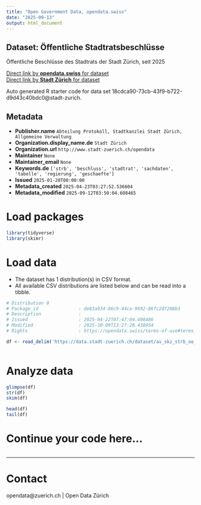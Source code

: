 ```yaml
---
title: "Open Government Data, opendata.swiss"
date: "2025-09-13"
output: html_document
---
```


## Dataset: Öffentliche Stadtratsbeschlüsse

Öffentliche Beschlüsse des Stadtrats der Stadt Zürich, seit 2025

[Direct link by **opendata.swiss** for dataset](https://opendata.swiss/de/dataset/offentliche-stadtratsbeschlusse)<br>
[Direct link by **Stadt Zürich** for dataset](https://data.stadt-zuerich.ch/dataset/av_skz_strb_oe_datum)

Auto generated R starter code for data set 18cdca90-73cb-43f9-b722-d9d43c40bdc0@stadt-zurich.

## Metadata

- **Publisher.name** `Abteilung Protokoll, Stadtkanzlei Stadt Zürich, Allgemeine Verwaltung`
- **Organization.display_name.de** `Stadt Zürich`
- **Organization.url** `http://www.stadt-zuerich.ch/opendata`
- **Maintainer** `None`
- **Maintainer_email** `None`
- **Keywords.de** `['strb', 'beschluss', 'stadtrat', 'sachdaten', 'tabelle', 'regierung', 'geschaefte']`
- **Issued** `2025-01-28T00:00:00`
- **Metadata_created** `2025-04-23T03:27:52.536604`
- **Metadata_modified** `2025-09-12T03:50:04.608465`


# Load packages

```r

library(tidyverse)
library(skimr)

```

# Load data

-   The dataset has 1 distribution(s) in CSV format.
-   All available CSV distributions are listed below and can be read into a tibble.

```r

# Distribution 0
# Package_id               : de63a934-86c9-44ca-9692-86fc2d7208b3
# Description              : 
# Issued                   : 2025-04-22T07:47:04.498486
# Modified                 : 2025-10-09T13:27:20.438954
# Rights                   : https://opendata.swiss/terms-of-use#terms_open

df <- read_delim('https://data.stadt-zuerich.ch/dataset/av_skz_strb_oe_datum/download/SKZ-Beschluesse.csv')



```

# Analyze data

```r

glimpse(df)
str(df)
skim(df)

head(df)
tail(df)

```

# Continue your code here...

```r

```

------------------------------------------------------------------------

# Contact

opendata@zuerich.ch | Open Data Zürich
